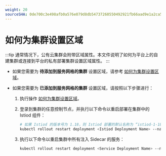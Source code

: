 ```yaml
---
weight: 20
sourceSHA: 0de700c3e498afb0a576e079d8db54737260550492921fb66aad9e1a2ca53ef7
---
```


# 如何为集群设置区域

:::tip
通常情况下，公有云集群会附带区域属性。本文件说明了如何为平台上的自建集群或连接到平台的私有部署集群设置区域属性。
:::

- 如果您需要为 **待添加到服务网格的集群** 设置区域，请参考 [如何为集群设置区域]()。

- 如果您需要为 **已添加到服务网格的集群** 设置区域，请按照以下步骤进行：

  1. 执行操作 [如何为集群设置区域]()。

  2. 登录到集群的任意控制节点，并执行以下命令以重启部署在集群中的 Istiod 组件：

     ```sh
     # 如果 Istiod 的版本号为 1.18，则 Istiod 部署的默认名称为 “istiod-1-18”；Istiod 默认部署在 istio-system 命名空间下。
     kubectl rollout restart deployment <Istiod Deployment Name> --namespace=<Istiod Namespace>
     ```

  3. 执行以下命令以重启集群中所有注入 Sidecar 的服务：

     ```sh
     kubectl rollout restart deployment <Service Deployment Name> --namespace=<Service Namespace>
     ```

